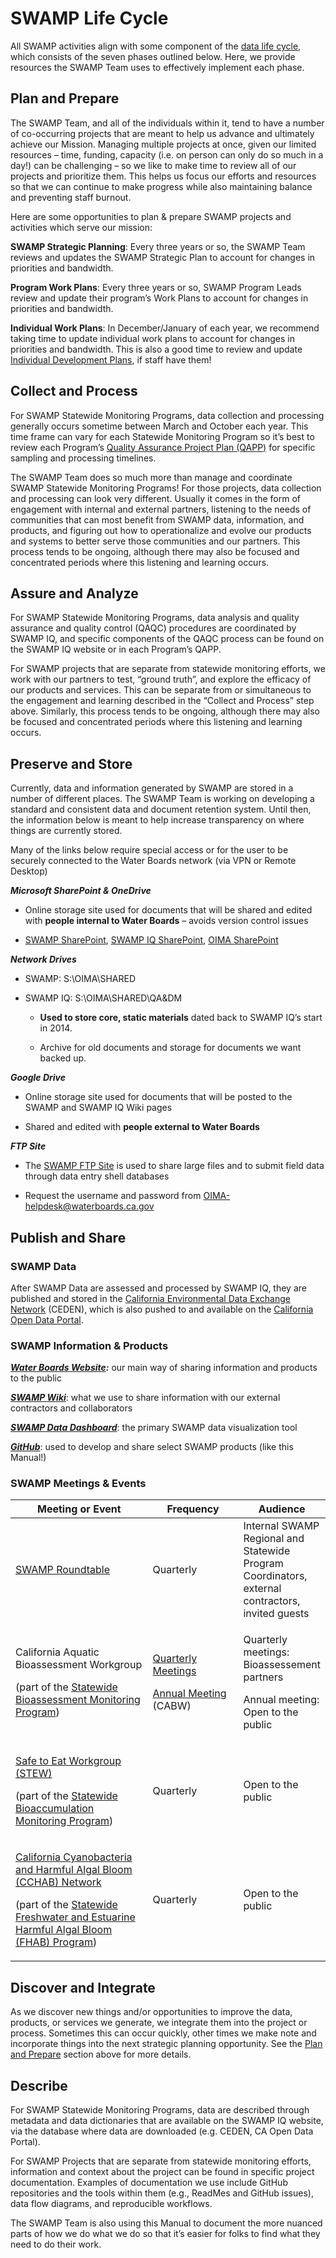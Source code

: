 # SWAMP Life Cycle

All SWAMP activities align with some component of the [data life cycle](https://www.waterboards.ca.gov/resources/oima/cowi/data_management_handbook.html), which consists of the seven phases outlined below. Here, we provide resources the SWAMP Team uses to effectively implement each phase.

## Plan and Prepare

The SWAMP Team, and all of the individuals within it, tend to have a number of co-occurring projects that are meant to help us advance and ultimately achieve our Mission. Managing multiple projects at once, given our limited resources -- time, funding, capacity (i.e. on person can only do so much in a day!) can be challenging -- so we like to make time to review all of our projects and prioritize them. This helps us focus our efforts and resources so that we can continue to make progress while also maintaining balance and preventing staff burnout.  

Here are some opportunities to plan & prepare SWAMP projects and activities which serve our mission:  

**SWAMP Strategic Planning**: Every three years or so, the SWAMP Team reviews and updates the SWAMP Strategic Plan to account for changes in priorities and bandwidth.

**Program Work Plans**: Every three years or so, SWAMP Program Leads review and update their program's Work Plans to account for changes in priorities and bandwidth.

**Individual Work Plans**: In December/January of each year, we recommend taking time to update individual work plans to account for changes in priorities and bandwidth. This is also a good time to review and update [Individual Development Plans](https://cawaterboarddatacenter.github.io/swamp-manual/development.html#individual-development-plan-idp), if staff have them!  

## Collect and Process

For SWAMP Statewide Monitoring Programs, data collection and processing generally occurs sometime between March and October each year. This time frame can vary for each Statewide Monitoring Program so it's best to review each Program's [Quality Assurance Project Plan (QAPP)](https://cawaterboarddatacenter.github.io/swamp-manual/about-swamp.html#swamp-resources) for specific sampling and processing timelines.

The SWAMP Team does so much more than manage and coordinate SWAMP Statewide Monitoring Programs! For those projects, data collection and processing can look very different. Usually it comes in the form of engagement with internal and external partners, listening to the needs of communities that can most benefit from SWAMP data, information, and products, and figuring out how to operationalize and evolve our products and systems to better serve those communities and our partners. This process tends to be ongoing, although there may also be focused and concentrated periods where this listening and learning occurs.

## Assure and Analyze

For SWAMP Statewide Monitoring Programs, data analysis and quality assurance and quality control (QAQC) procedures are coordinated by SWAMP IQ, and specific components of the QAQC process can be found on the SWAMP IQ website or in each Program's QAPP.

For SWAMP projects that are separate from statewide monitoring efforts, we work with our partners to test, "ground truth", and explore the efficacy of our products and services. This can be separate from or simultaneous to the engagement and learning described in the "Collect and Process" step above. Similarly, this process tends to be ongoing, although there may also be focused and concentrated periods where this listening and learning occurs.

## Preserve and Store

Currently, data and information generated by SWAMP are stored in a number of different places. The SWAMP Team is working on developing a standard and consistent data and document retention system. Until then, the information below is meant to help increase transparency on where things are currently stored.

::: callout-note
Many of the links below require special access or for the user to be securely connected to the Water Boards network (via VPN or Remote Desktop)
:::

***Microsoft SharePoint & OneDrive*** 

-   Online storage site used for documents that will be shared and edited with **people internal to Water Boards** -- avoids version control issues

-   [SWAMP SharePoint](https://cawaterboards.sharepoint.com/sites/OIMA/SWAMP/SitePages/Home.aspx), [SWAMP IQ SharePoint](https://cawaterboards.sharepoint.com/sites/OIMA/SWAMP-IQ/SitePages/Home.aspx), [OIMA SharePoint](https://cawaterboards.sharepoint.com/sites/OIMA/SitePages/Home.aspx)

***Network Drives***

-   SWAMP: S:\\OIMA\\SHARED

-   SWAMP IQ: S:\\OIMA\\SHARED\\QA&DM

    -   **Used to store core, static materials** dated back to SWAMP IQ's start in 2014.

    -   Archive for old documents and storage for documents we want backed up. 

***Google Drive***

-   Online storage site used for documents that will be posted to the SWAMP and SWAMP IQ Wiki pages

-   Shared and edited with **people external to Water Boards**

***FTP Site***

-   The [SWAMP FTP Site](https://ftp.waterboards.ca.gov/WebInterface/login.html#/) is used to share large files and to submit field data through data entry shell databases

-   Request the username and password from [OIMA-helpdesk\@waterboards.ca.gov](mailto:OIMA-helpdesk@waterboards.ca.gov)

## Publish and Share

### SWAMP Data

After SWAMP Data are assessed and processed by SWAMP IQ, they are published and stored in the [California Environmental Data Exchange Network](http://ceden.org/index.shtml) (CEDEN), which is also pushed to and available on the [California Open Data Portal](https://data.ca.gov/dataset/surface-water-aquatic-organism-tissue-sample-results).

### SWAMP Information & Products

[***Water Boards Website***](https://www.waterboards.ca.gov/water_issues/programs/swamp/)***:*** our main way of sharing information and products to the public

[***SWAMP Wiki***](https://sites.google.com/site/swampwikihomepage/): what we use to share information with our external contractors and collaborators

[***SWAMP Data Dashboard***](https://gispublic.waterboards.ca.gov/swamp-data/): the primary SWAMP data visualization tool

[***GitHub***](https://github.com/CAWaterBoardDataCenter): used to develop and share select SWAMP products (like this Manual!)

### SWAMP Meetings & Events

+---------------------------------------------------------------------------------------------------------------------------------------------------------------------------------+----------------------------------------------------------------------------------------------------------------------+--------------------------------------------------------------------------------------------------+
| Meeting or Event                                                                                                                                                                | Frequency                                                                                                            | Audience                                                                                         |
+=================================================================================================================================================================================+======================================================================================================================+==================================================================================================+
| [SWAMP Roundtable](https://sites.google.com/site/swampwikihomepage/roundtable-meetings?authuser=0)                                                                              | Quarterly                                                                                                            | Internal SWAMP Regional and Statewide Program Coordinators, external contractors, invited guests |
+---------------------------------------------------------------------------------------------------------------------------------------------------------------------------------+----------------------------------------------------------------------------------------------------------------------+--------------------------------------------------------------------------------------------------+
| California Aquatic Bioassessment Workgroup                                                                                                                                      | [Quarterly Meetings](https://sites.google.com/site/swampwikihomepage/bioassessment?authuser=0)                       | Quarterly meetings: Bioassessement partners                                                      |
|                                                                                                                                                                                 |                                                                                                                      |                                                                                                  |
| (part of the [Statewide Bioassessment Monitoring Program](https://www.waterboards.ca.gov/water_issues/programs/swamp/bioassessment/))                                           | [Annual Meeting](https://www.waterboards.ca.gov/water_issues/programs/swamp/bioassessment/training.html#cabw) (CABW) | Annual meeting: Open to the public                                                               |
+---------------------------------------------------------------------------------------------------------------------------------------------------------------------------------+----------------------------------------------------------------------------------------------------------------------+--------------------------------------------------------------------------------------------------+
| [Safe to Eat Workgroup (STEW)](https://mywaterquality.ca.gov/monitoring_council/bioaccumulation_oversight_group/index.html)                                                     | Quarterly                                                                                                            | Open to the public                                                                               |
|                                                                                                                                                                                 |                                                                                                                      |                                                                                                  |
| (part of the [Statewide Bioaccumulation Monitoring Program](https://www.waterboards.ca.gov/water_issues/programs/swamp/bioaccumulation_monitoring.html))                        |                                                                                                                      |                                                                                                  |
+---------------------------------------------------------------------------------------------------------------------------------------------------------------------------------+----------------------------------------------------------------------------------------------------------------------+--------------------------------------------------------------------------------------------------+
| [California Cyanobacteria and Harmful Algal Bloom (CCHAB) Network](https://mywaterquality.ca.gov/monitoring_council/cyanohab_network/index.html)                                | Quarterly                                                                                                            | Open to the public                                                                               |
|                                                                                                                                                                                 |                                                                                                                      |                                                                                                  |
| (part of the [Statewide Freshwater and Estuarine Harmful Algal Bloom (FHAB) Program](https://www.waterboards.ca.gov/water_issues/programs/swamp/freshwater_cyanobacteria.html)) |                                                                                                                      |                                                                                                  |
+---------------------------------------------------------------------------------------------------------------------------------------------------------------------------------+----------------------------------------------------------------------------------------------------------------------+--------------------------------------------------------------------------------------------------+

## Discover and Integrate

As we discover new things and/or opportunities to improve the data, products, or services we generate, we integrate them into the project or process. Sometimes this can occur quickly, other times we make note and incorporate things into the next strategic planning opportunity. See the [Plan and Prepare](https://cawaterboarddatacenter.github.io/swamp-manual/lifecycle.html#plan-and-prepare) section above for more details.

## Describe

For SWAMP Statewide Monitoring Programs, data are described through metadata and data dictionaries that are available on the SWAMP IQ website, via the database where data are downloaded (e.g. CEDEN, CA Open Data Portal).

For SWAMP Projects that are separate from statewide monitoring efforts, information and context about the project can be found in specific project documentation. Examples of documentation we use include GitHub repositories and the tools within them (e.g., ReadMes and GitHub issues), data flow diagrams, and reproducible workflows.

The SWAMP Team is also using this Manual to document the more nuanced parts of how we do what we do so that it's easier for folks to find what they need to do their work.
